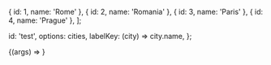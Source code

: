 
<Meta title="Components/Typeahead" component={Typeahead} />

  { id: 1, name: 'Rome' },
  { id: 2, name: 'Romania' },
  { id: 3, name: 'Paris' },
  { id: 4, name: 'Prague' },
];

  id: 'test',
  options: cities,
  labelKey: (city) => city.name,
};

<Canvas>
  <Story name="Default" args={commonArgs}>
    {(args) => <Typeahead {...args} />}
  </Story>
</Canvas>

<ArgsTable story="Default" />
